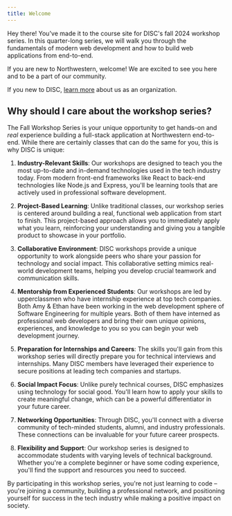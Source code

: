 ```yaml
---
title: Welcome
---
```


Hey there! You've made it to the course site for DISC's fall 2024 workshop series. In this quarter-long series, we will walk you through the fundamentals of modern web development and how to build web applications from end-to-end. 

If you are new to Northwestern, welcome! We are excited to see you here and to be a part of our community.

If you new to DISC, [learn more](/about) about us as an organization.

## Why should I care about the workshop series?

The Fall Workshop Series is your unique opportunity to get hands-on and _real_ experience building a full-stack application at Northwestern end-to-end. While there are certainly classes that can do the same for you, this is why DISC is unique:

1. **Industry-Relevant Skills**: Our workshops are designed to teach you the most up-to-date and in-demand technologies used in the tech industry today. From modern front-end frameworks like React to back-end technologies like Node.js and Express, you'll be learning tools that are actively used in professional software development.

2. **Project-Based Learning**: Unlike traditional classes, our workshop series is centered around building a real, functional web application from start to finish. This project-based approach allows you to immediately apply what you learn, reinforcing your understanding and giving you a tangible product to showcase in your portfolio.

3. **Collaborative Environment**: DISC workshops provide a unique opportunity to work alongside peers who share your passion for technology and social impact. This collaborative setting mimics real-world development teams, helping you develop crucial teamwork and communication skills.

4. **Mentorship from Experienced Students**: Our workshops are led by upperclassmen who have internship experience at top tech companies. Both Amy & Ethan have been working in the web development sphere of Software Engineering for multiple years. Both of them have interned as professional web developers and bring their own unique opinions, experiences, and knowledge to you so you can begin your web development journey.

5. **Preparation for Internships and Careers**: The skills you'll gain from this workshop series will directly prepare you for technical interviews and internships. Many DISC members have leveraged their experience to secure positions at leading tech companies and startups.

6. **Social Impact Focus**: Unlike purely technical courses, DISC emphasizes using technology for social good. You'll learn how to apply your skills to create meaningful change, which can be a powerful differentiator in your future career.

7. **Networking Opportunities**: Through DISC, you'll connect with a diverse community of tech-minded students, alumni, and industry professionals. These connections can be invaluable for your future career prospects.

8. **Flexibility and Support**: Our workshop series is designed to accommodate students with varying levels of technical background. Whether you're a complete beginner or have some coding experience, you'll find the support and resources you need to succeed.

By participating in this workshop series, you're not just learning to code – you're joining a community, building a professional network, and positioning yourself for success in the tech industry while making a positive impact on society.

